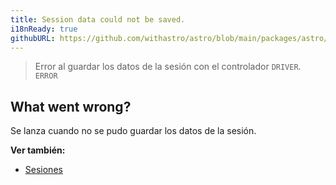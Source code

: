 ```yaml
---
title: Session data could not be saved.
i18nReady: true
githubURL: https://github.com/withastro/astro/blob/main/packages/astro/src/core/errors/errors-data.ts
---
```


> Error al guardar los datos de la sesión con el controlador `DRIVER`. `ERROR`

## What went wrong?
Se lanza cuando no se pudo guardar los datos de la sesión.

**Ver también:**
-  [Sesiones](/es/guides/sessions/)

